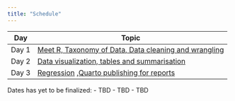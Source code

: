 ---
title: "Schedule"
---


| Day | Topic |
|------|------|
| Day 1 | [Meet R, Taxonomy of Data, Data cleaning and wrangling]() |
| Day 2 | [Data visualization, tables and summarisation]()     |
| Day 3 |   [Regression]() ,[Quarto publishing for reports ]()     |
 

Dates has yet to be finalized:
-   TBD
-   TBD 
-   TBD
